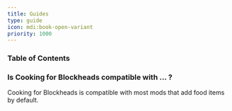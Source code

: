 ```yaml
---
title: Guides
type: guide
icon: mdi:book-open-variant
priority: 1000
---
```


### Table of Contents

### Is Cooking for Blockheads compatible with ... ?

Cooking for Blockheads is compatible with most mods that add food items by default.